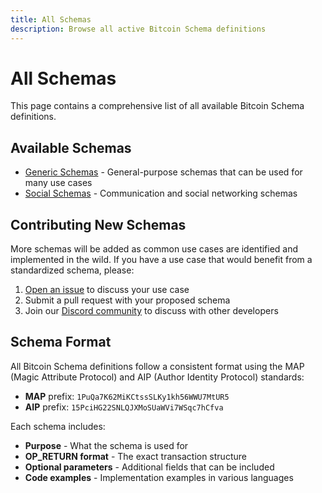 ```yaml
---
title: All Schemas
description: Browse all active Bitcoin Schema definitions
---
```


# All Schemas

This page contains a comprehensive list of all available Bitcoin Schema definitions.

## Available Schemas

- [Generic Schemas](/docs/generic-schema) - General-purpose schemas that can be used for many use cases
- [Social Schemas](/docs/social-schema) - Communication and social networking schemas

## Contributing New Schemas

More schemas will be added as common use cases are identified and implemented in the wild. If you have a use case that would benefit from a standardized schema, please:

1. [Open an issue](https://github.com/b-open-io/bitcoinschema/issues/new) to discuss your use case
2. Submit a pull request with your proposed schema
3. Join our [Discord community](https://discord.gg/vqj6wpKeEn) to discuss with other developers

## Schema Format

All Bitcoin Schema definitions follow a consistent format using the MAP (Magic Attribute Protocol) and AIP (Author Identity Protocol) standards:

- **MAP** prefix: `1PuQa7K62MiKCtssSLKy1kh56WWU7MtUR5`
- **AIP** prefix: `15PciHG22SNLQJXMoSUaWVi7WSqc7hCfva`

Each schema includes:
- **Purpose** - What the schema is used for
- **OP_RETURN format** - The exact transaction structure
- **Optional parameters** - Additional fields that can be included
- **Code examples** - Implementation examples in various languages